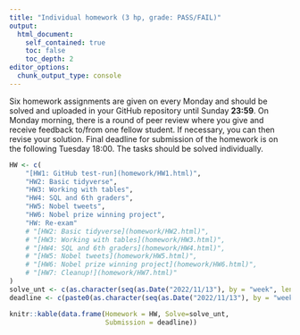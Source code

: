 ```yaml
---
title: "Individual homework (3 hp, grade: PASS/FAIL)"
output:
  html_document:
    self_contained: true
    toc: false
    toc_depth: 2
editor_options: 
  chunk_output_type: console
---
```


Six homework assignments are given on every Monday and should be solved and uploaded in your GitHub repository until Sunday **23:59**. On Monday morning, there is a round of peer review where you give and receive feedback to/from one fellow student. If necessary, you can then revise your solution. Final deadline for submission of the homework is on the following Tuesday 18:00. The tasks should be solved individually. 



```r
HW <- c(
    "[HW1: GitHub test-run](homework/HW1.html)",
    "HW2: Basic tidyverse",
    "HW3: Working with tables",
    "HW4: SQL and 6th graders",
    "HW5: Nobel tweets",
    "HW6: Nobel prize winning project",
    "HW: Re-exam"
    # "[HW2: Basic tidyverse](homework/HW2.html)",
    # "[HW3: Working with tables](homework/HW3.html)",
    # "[HW4: SQL and 6th graders](homework/HW4.html)",
    # "[HW5: Nobel tweets](homework/HW5.html)",
    # "[HW6: Nobel prize winning project](homework/HW6.html)",
    # "[HW7: Cleanup!](homework/HW7.html)"
)
solve_unt <- c(as.character(seq(as.Date("2022/11/13"), by = "week", length.out = 6)), "-TBA-")
deadline <- c(paste0(as.character(seq(as.Date("2022/11/13"), by = "week", length.out = 6) +2), " 6pm"), "-TBA-")

knitr::kable(data.frame(Homework = HW, Solve=solve_unt, 
                        Submission = deadline))
```
